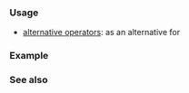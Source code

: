 {{cpp/keyword/title|{{tt|bitand}}}}
{{cpp/keyword/navbar}}

===Usage===
* [[cpp/language/operator alternative|alternative operators]]: as an alternative for {{tt|&amp;}}

===Example===
{{example
|code=
#include &lt;bitset&gt;
#include &lt;iostream&gt;

using bin = std::bitset&lt;8&gt;;

void show(bin z, const char* s, int n)
{
    if (n == 0) std::cout &lt;&lt; "┌────────────┬──────────┐\n";
    if (n &lt;= 2) std::cout &lt;&lt; "│ " &lt;&lt;s&lt;&lt;  " │ " &lt;&lt;z&lt;&lt;" │\n";
    if (n == 2) std::cout &lt;&lt; "└────────────┴──────────┘\n";
}

int main()
{
    bin x{"01011010"};  show(x, "x         ", 0);
    bin y{"00111100"};  show(y, "y         ", 1);
    bin z = x bitand y; show(z, "x bitand y", 2);
}
|output=
┌────────────┬──────────┐
│ x          │ 01011010 │
│ y          │ 00111100 │
│ x bitand y │ 00011000 │
└────────────┴──────────┘
}}

===See also===
{{cpp/keyword/alt operators list}}

{{langlinks|de|es|fr|it|ja|pt|ru|zh}}